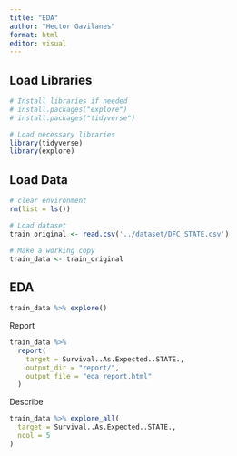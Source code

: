 ```yaml
---
title: "EDA"
author: "Hector Gavilanes"
format: html
editor: visual
---
```


## Load Libraries

```r
# Install libraries if needed
# install.packages("explore")
# install.packages("tidyverse")
```

```r
# Load necessary libraries
library(tidyverse)
library(explore)
```

## Load Data

```r
# clear environment
rm(list = ls())

# Load dataset
train_original <- read.csv('../dataset/DFC_STATE.csv')

# Make a working copy
train_data <- train_original
```

## EDA

```r
train_data %>% explore()
```

Report

```r
train_data %>% 
  report(
    target = Survival..As.Expected..STATE.,
    output_dir = "report/",
    output_file = "eda_report.html" 
  )
```

Describe

```r
train_data %>% explore_all(
  target = Survival..As.Expected..STATE.,
  ncol = 5
)
```
